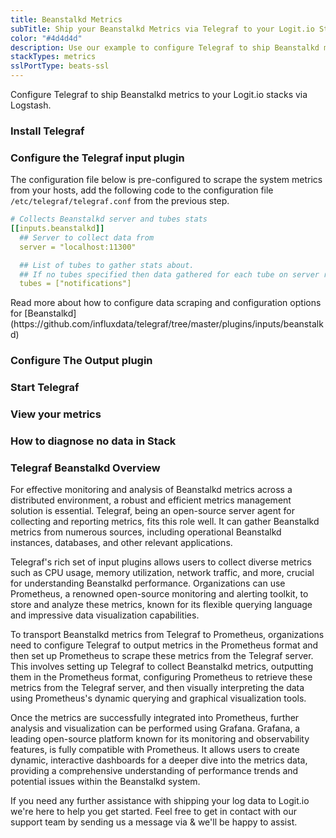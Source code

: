 ```yaml
---
title: Beanstalkd Metrics
subTitle: Ship your Beanstalkd Metrics via Telegraf to your Logit.io Stack
color: "#4d4d4d"
description: Use our example to configure Telegraf to ship Beanstalkd metrics to your Logit.io stacks. Configure Telegraf to send Beanstalkd metrics to Logstash or Elastic.
stackTypes: metrics
sslPortType: beats-ssl
---
```


Configure Telegraf to ship Beanstalkd metrics to your Logit.io stacks via Logstash.

<Steps>

  ### Install Telegraf

  <InstallTelegraf />

  ### Configure the Telegraf input plugin

  The configuration file below is pre-configured to scrape the system metrics from your hosts, add the following code to the configuration file `/etc/telegraf/telegraf.conf` from the previous step.

  ```yaml copy
  # Collects Beanstalkd server and tubes stats
  [[inputs.beanstalkd]]
    ## Server to collect data from
    server = "localhost:11300"

    ## List of tubes to gather stats about.
    ## If no tubes specified then data gathered for each tube on server reported by list-tubes command
    tubes = ["notifications"]
  ```

  <Callout type="info">
    Read more about how to configure data scraping and configuration options for [Beanstalkd](https://github.com/influxdata/telegraf/tree/master/plugins/inputs/beanstalkd)
  </Callout>

  ### Configure The Output plugin

  <TelegrafOutputPlugin />

  ### Start Telegraf

  <StartTelegraf />

  ### View your metrics
  <LaunchStack source="Beanstalkd_Metrics_via_Telegraf" utmMedium="metrics" utmCampaign="telegraf-Beanstalkd-metrics" />

  ### How to diagnose no data in Stack

  <DiagnoseNoData />

</Steps>

### Telegraf Beanstalkd Overview

For effective monitoring and analysis of Beanstalkd metrics across a distributed environment, a robust and efficient metrics management 
solution is essential. Telegraf, being an open-source server agent for collecting and reporting metrics, fits this role well. It can gather 
Beanstalkd metrics from numerous sources, including operational Beanstalkd instances, databases, and other relevant applications.

Telegraf's rich set of input plugins allows users to collect diverse metrics such as CPU usage, memory utilization, network traffic, and more, 
crucial for understanding Beanstalkd performance. Organizations can use Prometheus, a renowned open-source monitoring and alerting toolkit, to 
store and analyze these metrics, known for its flexible querying language and impressive data visualization capabilities.

To transport Beanstalkd metrics from Telegraf to Prometheus, organizations need to configure Telegraf to output metrics in the Prometheus 
format and then set up Prometheus to scrape these metrics from the Telegraf server. This involves setting up Telegraf to collect Beanstalkd 
metrics, outputting them in the Prometheus format, configuring Prometheus to retrieve these metrics from the Telegraf server, and then visually 
interpreting the data using Prometheus's dynamic querying and graphical visualization tools.

Once the metrics are successfully integrated into Prometheus, further analysis and visualization can be performed using Grafana. Grafana, 
a leading open-source platform known for its monitoring and observability features, is fully compatible with Prometheus. It allows users to 
create dynamic, interactive dashboards for a deeper dive into the metrics data, providing a comprehensive understanding of performance trends 
and potential issues within the Beanstalkd system.

If you need any further assistance with shipping your log data to Logit.io we're here to help you get started. Feel free to get in contact with 
our support team by sending us a message via <IntercomButton text="live chat" /> & we'll be happy to assist.